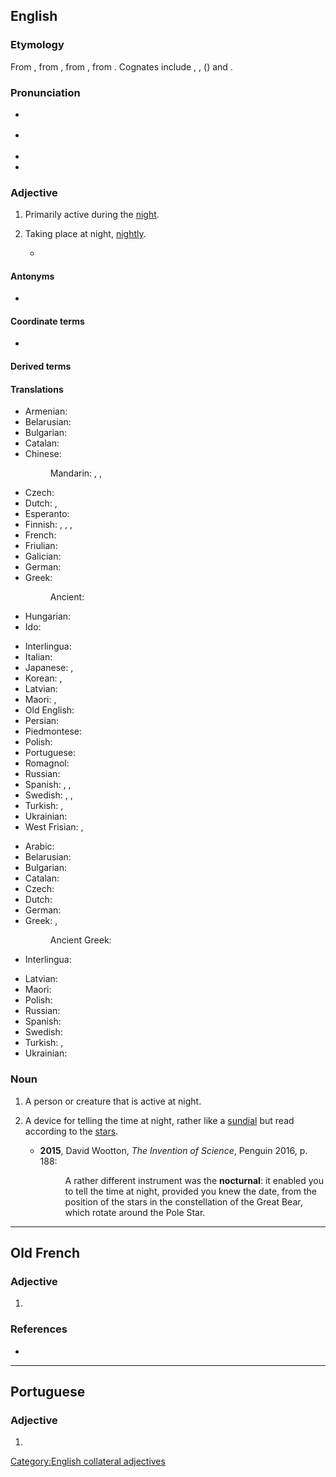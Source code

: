==English==

===Etymology===
From {{bor|en|frm|nocturnal}}, from {{der|en|la|nocturnus||nocturnal, nightly}}, from {{der|en|la|nox||night}}, from {{inh|en|ine-pro|*nókʷts||night}}. Cognates include {{cog|grc|νύξ}}, {{cog|sa|नक्ति|tr=nákti}}, {{cog|ang|niht}} ({{cog|en|night}}) and {{cog|sla-pro|*noťь}}.

===Pronunciation===
* {{a|UK}} {{IPA|en|/nɒkˈtɜː(ɹ).nəl/}}
* {{a|US}} {{IPA|en|/nɑkˈtɝ.nəl/}}
* {{audio|en|en-us-nocturnal.ogg|Audio (US)}}
* {{rhymes|en|ɜː(ɹ)nəl|s=3}}

===Adjective===
{{en-adj}}

# {{lb|en|of a person, creature, group, or species}} Primarily active during the [[night]].
#: {{ux|en|'''nocturnal''' birds}}
# {{lb|en|of an occurrence}} Taking place at night, [[nightly]].
#* {{quote-journal|en|date=2013-01-01
|author=Paul Bartel, Ashli Moore
|title=Avian Migration: The Ultimate Red-Eye Flight
|volume=101|issue=1|page=47&ndash;48
|magazine=[[w:American Scientist|American Scientist]]
|url=http://www.americanscientist.org/issues/issues/feature/2013/1/avian-migration-the-ultimate-red-eye-flight
|passage=Many of these classic methods are still used, with some modern improvements. For example, with the aid of special microphones and automated sound detection software, ornithologists recently reported [&hellip;] that pine siskins {{qualifier|Spinus pinus}} undergo an irregular, nomadic type of '''nocturnal''' migration.}}
#: {{ux|en|a suspicious '''nocturnal''' outing}}

====Antonyms====
* {{l|en|diurnal}}

====Coordinate terms====
* {{l|en|crepuscular}}

====Derived terms====
{{der3|en|nocturnal arc|nocturnal arch|nocturnal delirium|nocturnal emission|nocturnal penile tumescence|nocturnal pollution|nocturnalist|nocturnality|nocturnally|nonnocturnal}}

====Translations====
{{trans-top|primarily active during the night}}
* Armenian: {{t+|hy|գիշերային}}
* Belarusian: {{t|be|начны́}}
* Bulgarian: {{t+|bg|но́щен}}
* Catalan: {{t+|ca|nocturn}}
* Chinese:
*: Mandarin: {{t+|cmn|夜|tr=yè de|alt=夜的}}, {{t+|cmn|晝伏夜出}}, {{t+|cmn|昼伏夜出|tr=zhòufúyèchū}}
* Czech: {{t+|cs|noční}}
* Dutch: {{t+|nl|nachtelijk}}, {{t|nl|[[nacht]]-}}
* Esperanto: {{t|eo|nokta}}
* Finnish: {{t|fi|[[yö]]-}} {{qualifier|former part of compound}}, {{t+|fi|yöllinen}}, {{t+|fi|öinen}}, {{t|fi|nokturnaalinen}} {{qualifier|scientific}}
* French: {{t+|fr|nocturne}}
* Friulian: {{t-needed|fur}}
* Galician: {{t|gl|nocturno|m}}
* German: {{t+|de|nachtaktiv}}
* Greek: {{t+|el|νυκτόβιος}}
*: Ancient: {{t|grc|νυκτερινός}}
* Hungarian: {{t+|hu|éjjeli}}
* Ido: {{t+|io|noktala}}
{{trans-mid}}
* Interlingua: {{t|ia|nocturne}}
* Italian: {{t+|it|notturno}}
* Japanese: {{t|ja|夜行|tr=やこう, yakō, やぎょう, yagyō}}, {{t|ja|夜行性|tr=やこうせい, yakōsei}}
* Korean: {{t+|ko|야행(夜行)}}, {{t+|ko|야행성(夜行性)}}
* Latvian: {{t|lv|naksnīgs}}
* Maori: {{t|mi|ohopō}}, {{t|mi|moeao}}
* Old English: {{t|ang|nihtlīċ}}
* Persian: {{t+|fa|شبانه|tr=šabâne}}
* Piedmontese: {{t-needed|pms}}
* Polish: {{t+|pl|nocny}}
* Portuguese: {{t+|pt|noturno|m}}
* Romagnol: {{t-needed|rgn}}
* Russian: {{t+|ru|ночно́й}}
* Spanish: {{t+|es|nocturno}}, {{t+|es|noctámbulo}}, {{t+|es|trasnochador}}
* Swedish: {{t|sv|[[natt]]-}}, {{t|sv|nattaktiv}}, {{t|sv|[[aktiv]] om [[natten]]}}
* Turkish: {{t|tr|gececil}}, {{t+|tr|noktürnal|alt=noktürnâl}}
* Ukrainian: {{t|uk|нічни́й}}
* West Frisian: {{t|fy|nachtlik}}, {{t|fy|[[nacht]]-}}
{{trans-bottom}}

{{trans-top|taking place at night}}
* Arabic: {{t|ar|لَيْلِيّ}}
* Belarusian: {{t|be|начны́}}
* Bulgarian: {{t+|bg|но́щен}}
* Catalan: {{t+|ca|nocturn}}
* Czech: {{t+|cs|noční}}
* Dutch: {{t+|nl|nachtelijk}}
* German: {{t+|de|nächtlich}}
* Greek: {{t+|el|νυχτερινός}}, {{t+|el|νυχτιάτικος}}
*: Ancient Greek: {{t|grc|νυκτερινός}}
* Interlingua: {{t|ia|nocturne}}
{{trans-mid}}
* Latvian: {{t|lv|naksnīgs}}
* Maori: {{t|mi|tūāpō}}
* Polish: {{t+|pl|nocny}}
* Russian: {{t+|ru|ночно́й}}
* Spanish: {{t+|es|nocturno}}
* Swedish: {{t+|sv|nattlig}}
* Turkish: {{t|tr|geceleyin olan}}, {{t|tr|geceye ait}}
* Ukrainian: {{t|uk|нічни́й}}
{{trans-bottom}}

===Noun===
{{en-noun}}

# A person or creature that is active at night.
# {{lb|en|historical}} A device for telling the time at night, rather like a [[sundial]] but read according to the [[star]]s.
#: {{synonyms|en|star clock}}
#* '''2015''', David Wootton, ''The Invention of Science'', Penguin 2016, p. 188:
#*: A rather different instrument was the '''nocturnal''': it enabled you to tell the time at night, provided you knew the date, from the position of the stars in the constellation of the Great Bear, which rotate around the Pole Star.

[[Category:English collateral adjectives]]
{{topics|en|Night}}

----

==Old French==

===Adjective===
{{fro-adj}}

# {{l|en|nocturnal}}

===References===
* {{R:Godefroy}}

----

==Portuguese==

===Adjective===
{{pt-adj|nocturn|al}}

# {{pt-superseded-silent-letter-1990|noturnal}}